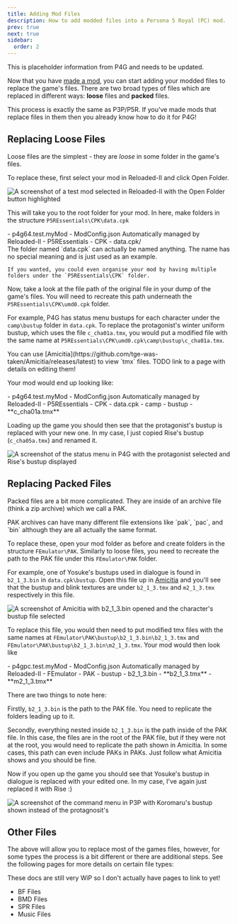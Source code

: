 ```yaml
---
title: Adding Mod Files
description: How to add modded files into a Persona 5 Royal (PC) mod.
prev: true
next: true
sidebar:
  order: 2
---
```



<Aside>This is placeholder information from P4G and needs to be updated.</Aside>

Now that you have [made a mod](../making-a-mod), you can start adding your modded files to replace the game's files. There are two broad types of files which are replaced in different ways: **loose** files and **packed** files.

<Aside>
  This process is exactly the same as P3P/P5R. If you've made mods that replace
  files in them then you already know how to do it for P4G!
</Aside>

## Replacing Loose Files

Loose files are the simplest - they are _loose_ in some folder in the game's files.

To replace these, first select your mod in Reloaded-II and click Open Folder.

![A screenshot of a test mod selected in Reloaded-II with the Open Folder button highlighted](../../../../../assets/p4g/getting-started/replacing-files/open-mod-folder.png)

This will take you to the root folder for your mod. In here, make folders in the structure `P5REssentials\CPK\data.cpk`

<FileTree>
  - p4g64.test.myMod 
    - ModConfig.json Automatically managed by Reloaded-II 
    - P5REssentials 
      - CPK 
        - data.cpk/
</FileTree>

<Aside>
    The folder named `data.cpk` can actually be named anything. The name has no special meaning and is just used as an example.

    If you wanted, you could even organise your mod by having multiple folders under the `P5REssentials\CPK` folder.

</Aside>

Now, take a look at the file path of the original file in your dump of the game's files. You will need to recreate this path underneath the `P5REssentials\CPK\umd0.cpk` folder.

For example, P4G has status menu bustups for each character under the `camp\bustup` folder in `data.cpk`.
To replace the protagonist's winter uniform bustup, which uses the file `c_cha01a.tmx`, you would put a modified file with the same name at `P5REssentials\CPK\umd0.cpk\camp\bustup\c_cha01a.tmx`.

<Aside type="tip">
  You can use
  [Amicitia](https://github.com/tge-was-taken/Amicitia/releases/latest) to view
  `tmx` files. TODO link to a page with details on editing them!
</Aside>

Your mod would end up looking like:

<FileTree>
  - p4g64.test.myMod 
    - ModConfig.json Automatically managed by Reloaded-II 
    - P5REssentials 
      - CPK 
        - data.cpk 
          - camp 
            - bustup 
              - **c_cha01a.tmx**
</FileTree>

Loading up the game you should then see that the protagonist's bustup is replaced with your new one. In my case, I just copied Rise's bustup (`c_cha05a.tmx`) and renamed it.

![A screenshot of the status menu in P4G with the protagonist selected and Rise's bustup displayed](../../../../../assets/p4g/getting-started/replacing-files/rise-over-protag.png)

## Replacing Packed Files

Packed files are a bit more complicated. They are inside of an archive file (think a zip archive) which we call a PAK.

<Aside>
  PAK archives can have many different file extensions like `pak`, `pac`, and
  `bin` although they are all actually the same format.
</Aside>

To replace these, open your mod folder as before and create folders in the structure `FEmulator\PAK`.
Similarly to loose files, you need to recreate the path to the PAK file under this `FEmulator\PAK` folder.

For example, one of Yosuke's bustups used in dialogue is found in `b2_1_3.bin` in `data.cpk\bustup`.
Open this file up in [Amicitia](https://github.com/tge-was-taken/Amicitia/releases/latest) and you'll see that the bustup and blink textures are under `b2_1_3.tmx` and `m2_1_3.tmx` respectively in this file.

![A screenshot of Amicitia with b2_1_3.bin opened and the character's bustup file selected](../../../../../assets/p4g/getting-started/replacing-files/b2_1_3.bin.png)

To replace this file, you would then need to put modified tmx files with the same names at `FEmulator\PAK\bustup\b2_1_3.bin\b2_1_3.tmx` and `FEmulator\PAK\bustup\b2_1_3.bin\m2_1_3.tmx`.
Your mod would then look like

<FileTree>
  - p4gpc.test.myMod 
    - ModConfig.json Automatically managed by Reloaded-II 
    - FEmulator 
      - PAK 
        - bustup 
          - b2_1_3.bin 
            - **b2_1_3.tmx** 
            - **m2_1_3.tmx**
</FileTree>

There are two things to note here:

Firstly, `b2_1_3.bin` is the path to the PAK file. You need to replicate the folders leading up to it.

Secondly, everything nested inside `b2_1_3.bin` is the path inside of the PAK file. In this case, the files are in the root of the PAK file, but if they were not at the root, you would need to replicate the path shown in Amicitia. In some cases, this path can even include PAKs in PAKs. Just follow what Amicitia shows and you should be fine.

Now if you open up the game you should see that Yosuke's bustup in dialogue is replaced with your edited one. In my case, I've again just replaced it with Rise :)

![A screenshot of the command menu in P3P with Koromaru's bustup shown instead of the protagnosit's](../../../../../assets/p4g/getting-started/replacing-files/rise-over-yosuke.png)

## Other Files

The above will allow you to replace most of the games files, however, for some types the process is a bit different or there are additional steps.
See the following pages for more details on certain file types:

<Aside type="caution">
  These docs are still very WiP so I don't actually have pages to link to yet!
</Aside>

- BF Files
- BMD Files
- SPR Files
- Music Files

